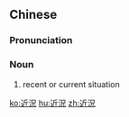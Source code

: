 {{also|近况}}
==Chinese==
{{zh-forms|s=近况}}

===Pronunciation===
{{zh-pron
|m=jìnkuàng
|cat=n
}}

===Noun===
{{zh-noun}}

# recent or current situation

[[ko:近況]]
[[hu:近況]]
[[zh:近況]]